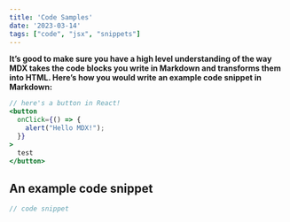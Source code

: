 ```yaml
---
title: 'Code Samples'
date: '2023-03-14'
tags: ["code", "jsx", "snippets"]
---
```


**It’s good to make sure you have a high level understanding of the way MDX takes the code 
 blocks you write in Markdown and transforms them into HTML. Here’s how you would write an example code snippet in Markdown:**

```jsx
// here's a button in React!
<button
  onClick={() => {
    alert("Hello MDX!");
  }}
>
  test
</button>
```

## An example code snippet

```js file=src/components/button.js
// code snippet
```